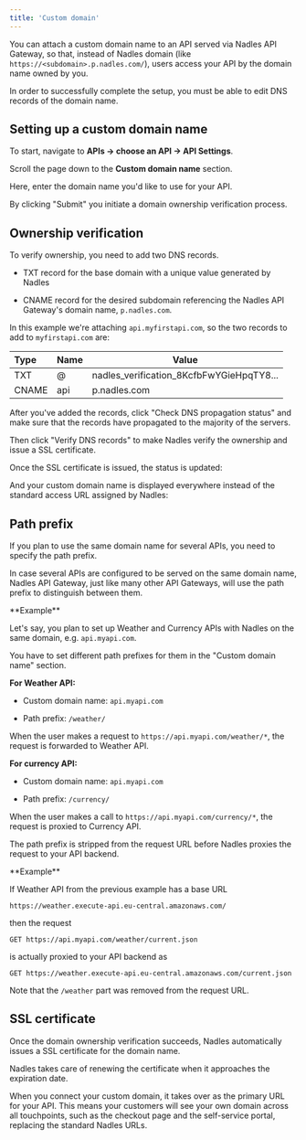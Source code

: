 ```yaml
---
title: 'Custom domain'
---
```


You can attach a custom domain name to an API served via Nadles API Gateway, so that, instead of Nadles domain (like `https://<subdomain>.p.nadles.com/`), users access your API by the domain name owned by you.

<Warning>
  In order to successfully complete the setup, you must be able to edit DNS records of the domain name.
</Warning>

## Setting up a custom domain name

<Accordion title="Short video" defaultOpen={false} icon="video" />

To start, navigate to **APIs → choose an API → API Settings**.

Scroll the page down to the **Custom domain name** section.

Here, enter the domain name you'd like to use for your API.

By clicking "Submit" you initiate a domain ownership verification process.

## Ownership verification

To verify ownership, you need to add two DNS records.

* TXT record for the base domain with a unique value generated by Nadles

* CNAME record for the desired subdomain referencing the Nadles API Gateway's domain name, `p.nadles.com`.

In this example we're attaching `api.myfirstapi.com`, so the two records to add to `myfirstapi.com` are:

| Type  | Name | Value                                      |
| :---- | ---- | ------------------------------------------ |
| TXT   | @    | nadles\_verification\_8KcfbFwYGieHpqTY8... |
| CNAME | api  | p.nadles.com                               |

After you've added the records, click "Check DNS propagation status" and make sure that the records have propagated to the majority of the servers.

Then click "Verify DNS records" to make Nadles verify the ownership and issue a SSL certificate.

Once the SSL certificate is issued, the status is updated:

And your custom domain name is displayed everywhere instead of the standard access URL assigned by Nadles:

## Path prefix

If you plan to use the same domain name for several APIs, you need to specify the path prefix.

In case several APIs are configured to be served on the same domain name, Nadles API Gateway, just like many other API Gateways, will use the path prefix to distinguish between them.

<Info>
  **Example**

  Let's say, you plan to set up Weather and Currency APIs with Nadles on the same domain, e.g. `api.myapi.com`.

  You have to set different path prefixes for them in the "Custom domain name" section.

  **For Weather API:**

  * Custom domain name: `api.myapi.com`

  * Path prefix: `/weather/`

  When the user makes a request to `https://api.myapi.com/weather/*`, the request is forwarded to Weather API.

  **For currency API:**

  * Custom domain name: `api.myapi.com`

  * Path prefix: `/currency/`

  When the user makes a call to `https://api.myapi.com/currency/*`, the request is proxied to Currency API.
</Info>

The path prefix is stripped from the request URL before Nadles proxies the request to your API backend.

<Info>
  **Example**

  If Weather API from the previous example has a base URL

  `https://weather.execute-api.eu-central.amazonaws.com/`



  then the request

  `GET https://api.myapi.com/weather/current.json`



  is actually proxied to your API backend as

  `GET https://weather.execute-api.eu-central.amazonaws.com/current.json`



  Note that the `/weather` part was removed from the request URL.
</Info>

## SSL certificate

Once the domain ownership verification succeeds, Nadles automatically issues a SSL certificate for the domain name.

Nadles takes care of renewing the certificate when it approaches the expiration date.

When you connect your custom domain, it takes over as the primary URL for your API. This means your customers will see your own domain across all touchpoints, such as the checkout page and the self-service portal, replacing the standard Nadles URLs.